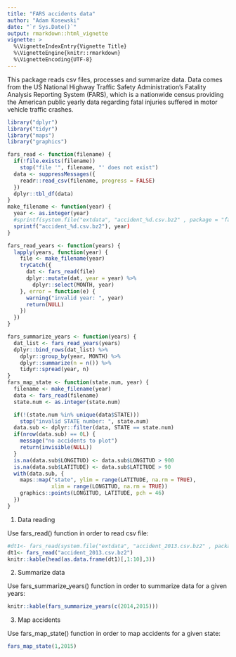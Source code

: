 ```yaml
---
title: "FARS accidents data"
author: "Adam Kosewski"
date: "`r Sys.Date()`"
output: rmarkdown::html_vignette
vignette: >
  %\VignetteIndexEntry{Vignette Title}
  %\VignetteEngine{knitr::rmarkdown}
  %\VignetteEncoding{UTF-8}
---
```

This package reads csv files, processes and summarize data. 
Data comes from the US National Highway Traffic Safety Administration's Fatality Analysis Reporting System (FARS), which is a nationwide census providing the American public yearly data regarding fatal injuries suffered in motor vehicle traffic crashes. 

```r
library("dplyr")
library("tidyr")
library("maps")
library("graphics")

fars_read <- function(filename) {
  if(!file.exists(filename))
    stop("file '", filename, "' does not exist")
  data <- suppressMessages({
    readr::read_csv(filename, progress = FALSE)
  })
  dplyr::tbl_df(data)
}
make_filename <- function(year) {
  year <- as.integer(year)
  #sprintf(system.file("extdata", "accident_%d.csv.bz2" , package = "fars"), year)
  sprintf("accident_%d.csv.bz2"), year)
}

fars_read_years <- function(years) {
  lapply(years, function(year) {
    file <- make_filename(year)
    tryCatch({
      dat <- fars_read(file)
      dplyr::mutate(dat, year = year) %>%
        dplyr::select(MONTH, year)
    }, error = function(e) {
      warning("invalid year: ", year)
      return(NULL)
    })
  })
}

fars_summarize_years <- function(years) {
  dat_list <- fars_read_years(years)
  dplyr::bind_rows(dat_list) %>%
    dplyr::group_by(year, MONTH) %>%
    dplyr::summarize(n = n()) %>%
    tidyr::spread(year, n)
}
fars_map_state <- function(state.num, year) {
  filename <- make_filename(year)
  data <- fars_read(filename)
  state.num <- as.integer(state.num)

  if(!(state.num %in% unique(data$STATE)))
    stop("invalid STATE number: ", state.num)
  data.sub <- dplyr::filter(data, STATE == state.num)
  if(nrow(data.sub) == 0L) {
    message("no accidents to plot")
    return(invisible(NULL))
  }
  is.na(data.sub$LONGITUD) <- data.sub$LONGITUD > 900
  is.na(data.sub$LATITUDE) <- data.sub$LATITUDE > 90
  with(data.sub, {
    maps::map("state", ylim = range(LATITUDE, na.rm = TRUE),
              xlim = range(LONGITUD, na.rm = TRUE))
    graphics::points(LONGITUD, LATITUDE, pch = 46)
  })
}


```
1. Data reading

Use fars_read() function in order to read csv file:

```r

#dt1<- fars_read(system.file("extdata", "accident_2013.csv.bz2" , package = "fars"))
dt1<- fars_read("accident_2013.csv.bz2")
knitr::kable(head(as.data.frame(dt1)[,1:10],3))
```

2. Summarize data

Use fars_summarize_years() function in order to summarize data for a given years:


```r


knitr::kable(fars_summarize_years(c(2014,2015)))
```

3. Map accidents

Use fars_map_state() function in order to map accidents for a given state:

``` r
fars_map_state(1,2015)
```

